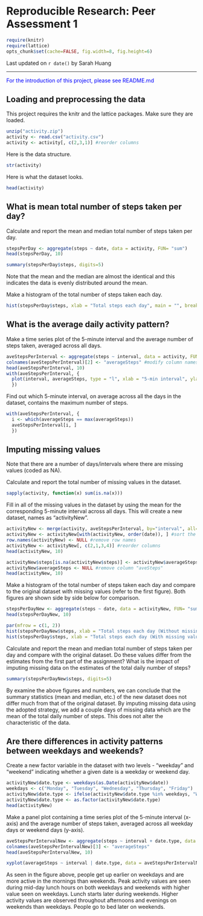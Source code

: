 # Reproducible Research: Peer Assessment 1

```r
require(knitr)
require(lattice)
opts_chunk$set(cache=FALSE, fig.width=8, fig.height=6)
```

Last updated on `r date()` by Sarah Huang

***

<span style="color:blue">For the introduction of this project, please see README.md</span>

## Loading and preprocessing the data

This project requires the knitr and the lattice packages. Make sure they are loaded.

```r
unzip("activity.zip")
activity <- read.csv("activity.csv") 
activity <- activity[, c(2,3,1)] #reorder columns
```

Here is the data structure.
```r
str(activity)
```

Here is what the dataset looks.
```r
head(activity)
```

## What is mean total number of steps taken per day?

Calculate and report the mean and median total number of steps taken per day.
```r
stepsPerDay <- aggregate(steps ~ date, data = activity, FUN= "sum")
head(stepsPerDay, 10)
```

```r
summary(stepsPerDay$steps, digits=5)
```

Note that the mean and the median are almost the identical and this indicates the data is evenly distributed around the mean.

Make a histogram of the total number of steps taken each day.
```r
hist(stepsPerDay$steps, xlab = "Total steps each day", main = "", breaks=seq(0, 25000, by=1250), ylim = c(0, 15))
```

## What is the average daily activity pattern?

Make a time series plot of the 5-minute interval and the average number of steps taken, averaged across all days.
```r
aveStepsPerInterval <- aggregate(steps ~ interval, data = activity, FUN= "mean")
colnames(aveStepsPerInterval)[2] <- "averageSteps" #modify column names
head(aveStepsPerInterval, 10)
with(aveStepsPerInterval, {
  plot(interval, averageSteps, type = "l", xlab = "5-min interval", ylab = "Average steps", main = "")
  })
```

Find out which 5-minute interval, on average across all the days in the dataset, contains the maximum number of steps.
```r
with(aveStepsPerInterval, {
  i <- which(averageSteps == max(averageSteps))
  aveStepsPerInterval[i, ]
  })
```

## Imputing missing values

Note that there are a number of days/intervals where there are missing values (coded as NA).

Calculate and report the total number of missing values in the dataset.
```r
sapply(activity, function(x) sum(is.na(x)))
```

Fill in all of the missing values in the dataset by using the mean for the corresponding 5-minute interval across all days. This will create a new dataset, names as "activityNew".
```r
activityNew <- merge(activity, aveStepsPerInterval, by="interval", all=TRUE)
activityNew <- activityNew[with(activityNew, order(date)), ] #sort the new dataset by date
row.names(activityNew) <- NULL #remove row names
activityNew <- activityNew[, c(2,1,3,4)] #reorder columns
head(activityNew, 10)
```
```r
activityNew$steps[is.na(activityNew$steps)] <- activityNew$averageSteps[is.na(activityNew$steps)] #replace the missing values
activityNew$averageSteps <- NULL #remove column "aveSteps"
head(activityNew, 10)
```

Make a histogram of the total number of steps taken each day and compare to the original dataset with missing values (refer to the first figure). Both figures are shown side by side below for comparison.

```r
stepsPerDayNew <- aggregate(steps ~ date, data = activityNew, FUN= "sum")
head(stepsPerDayNew, 10)
```
```r
par(mfrow = c(1, 2))
hist(stepsPerDayNew$steps, xlab = "Total steps each day (Without missing values)", main = "", breaks=seq(0, 25000, by=1250), ylim = c(0, 20))
hist(stepsPerDay$steps, xlab = "Total steps each day (With missing values)", main = "", breaks=seq(0, 25000, by=1250), ylim = c(0, 20))
```

Calculate and report the mean and median total number of steps taken per day and compare with the original dataset. Do these values differ from the estimates from the first part of the assignment? What is the impact of imputing missing data on the estimates of the total daily number of steps?

```r
summary(stepsPerDayNew$steps, digits=5)
```

By examine the above figures and numbers, we can conclude that the summary statistics (mean and median, etc.) of the new dataset does not differ much from that of the original dataset. By imputing missing data using the adopted strategy, we add a couple days of missing data which are the mean of the total daily number of steps. This does not alter the characteristic of the data.   

## Are there differences in activity patterns between weekdays and weekends?

Create a new factor variable in the dataset with two levels - "weekday" and "weekend" indicating whether a given date is a weekday or weekend day.

```r
activityNew$date.type <- weekdays(as.Date(activityNew$date))
weekdays <- c("Monday", "Tuesday", "Wednesday", "Thursday", "Friday")
activityNew$date.type <- ifelse(activityNew$date.type %in% weekdays, "Weekday", "Weekend")
activityNew$date.type <- as.factor(activityNew$date.type)
head(activityNew)
```

Make a panel plot containing a time series plot of the 5-minute interval (x-axis) and the average number of steps taken, averaged across all weekday days or weekend days (y-axis). 

```r
aveStepsPerIntervalNew <- aggregate(steps ~ interval + date.type, data = activityNew, FUN= "mean")
colnames(aveStepsPerIntervalNew)[3] <- "averageSteps"
head(aveStepsPerIntervalNew, 10)
```

```r
xyplot(averageSteps ~ interval | date.type, data = aveStepsPerIntervalNew, type = "l", ylab = "Number of steps", xlab = "Interval", layout = c(1,2))
```

As seen in the figure above, people get up earlier on weekdays and are more active in the mornings than weekends. Peak activity values are seen during mid-day lunch hours on both weekdays and weekends with higher value seen on weekdays. Lunch starts later during weekends. Higher activity values are observed throughout afternoons and evenings on weekends than weekdays. People go to bed later on weekends. 
